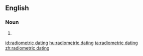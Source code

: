 ==English==

===Noun===
{{en-noun}}

# {{alternative form of|radioactive dating|lang=en}}

[[id:radiometric dating]]
[[hu:radiometric dating]]
[[ta:radiometric dating]]
[[zh:radiometric dating]]